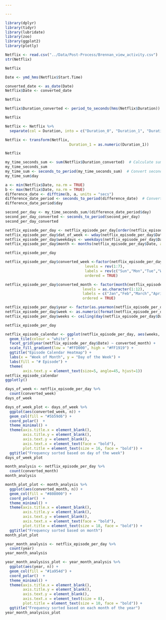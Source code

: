 ```yaml
---

---
```



```r
library(dplyr)
library(tidyr)
library(lubridate)
library(zoo)
library(ggplot2)
library(plotly)

```
```r
Netflix <- read.csv("../Data/Post-Process/Brennan_view_activity.csv") 
str(Netflix)

```

```r
Netflix
```

```r
Date <- ymd_hms(Netflix$Start.Time)

converted_date <- as_date(Date)
Netflix$Date <- converted_date
```

```r
Netflix
```
```r
Netflix$Duration_converted <- period_to_seconds(hms(Netflix$Duration))
```

```r
Netflix
```

```r
Netflix <- Netflix %>%
  separate(col = Duration, into = c("Duration_0", "Duration_1", "Duration_2"), sep = ':')
```

```r
Netflix <- transform(Netflix,
                             Duration_1 = as.numeric(Duration_1))

```
```r
Netflix
```
```r
my_time_seconds_sum <- sum(Netflix$Duration_converted)  # Calculate sum of seconds
my_time_seconds_sum    
my_time_sum <- seconds_to_period(my_time_seconds_sum)  # Convert seconds to Period
my_time_sum$day 


```

```r
a <- min(Netflix$Date, na.rm = TRUE)
b <- max(Netflix$Date, na.rm = TRUE)
difference_date <- difftime(b, a, units = "secs")
difference_date_period <- seconds_to_period(difference_date)  # Convert seconds to Period
difference_date_period$day

second_per_day <- my_time_seconds_sum/(difference_date_period$day)
second_per_day_converted <- seconds_to_period(second_per_day)
second_per_day_converted
```





```r
netflix_episode_per_day <- netflix_episode_per_day[order(netflix_episode_per_day$Date),]
netflix_episode_per_day$dat_of_week <- wday(netflix_episode_per_day$Date)
netflix_episode_per_day$weekdays <- weekdays(netflix_episode_per_day$Date, abbreviate = T)
netflix_episode_per_day$month <- months(netflix_episode_per_day$Date, abbreviate = T)
```



```r
netflix_episode_per_day
```
```r
netflix_episode_per_day$converted_week <-factor(netflix_episode_per_day$dat_of_week,
                                    levels = rev(1:7),
                                    labels = rev(c("Sun","Mon","Tue","Wed","Thur","Fri","Sat")),
                                    ordered = TRUE) 
```
```r
netflix_episode_per_day$converted_month <- factor(month(netflix_episode_per_day$Date),
                                   levels = as.character(1:12), 
                                   labels = c("Jan","Feb","March","April","May","June","July","Aug","Sep","Oct","Nov","Dec"),
                                   ordered = TRUE)
```

```r
netflix_episode_per_day$year <- factor(as.yearmon(netflix_episode_per_day$Date)) 
netflix_episode_per_day$week <- as.numeric(format(netflix_episode_per_day$Date,"%W"))
netflix_episode_per_day$weeks <- ceiling(day(netflix_episode_per_day$Date) / 7)
```



```r
netflix_episode_per_day
```
```r
netflix_episode_calendar <- ggplot(netflix_episode_per_day, aes(weeks, converted_week, fill = netflix_episode_per_day$n)) + 
  geom_tile(colour = "white") + 
  facet_grid(year(netflix_episode_per_day$Date) ~ converted_month) + 
  scale_fill_gradient(low = "#FFD000", high = "#FF1919") + 
  ggtitle("Episode Calendar Heatmap") +
  labs(x = "Week of Month", y = "Day of the Week") +
  labs(fill = "# Episode") +
  theme(
        axis.text.y = element_text(size=5, angle=45, hjust=1))
netflix_episode_calendar
ggplotly()
```

```r
days_of_week <- netflix_episode_per_day %>%
  count(converted_week)
days_of_week

days_of_week_plot <- days_of_week %>% 
  ggplot(aes(converted_week, n)) +
  geom_col(fill = "#5b59d6") +
  coord_polar()  +
  theme_minimal() +
  theme(axis.title.x = element_blank(),
        axis.title.y = element_blank(),
        axis.text.y = element_blank(),
        axis.text.x = element_text(face = "bold"),
        plot.title = element_text(size = 16, face = "bold")) +
  ggtitle("Frequency sorted based on day of the week")
days_of_week_plot
```

```r
month_analysis <- netflix_episode_per_day %>%
  count(converted_month)
month_analysis

month_plot_plot <- month_analysis %>% 
  ggplot(aes(converted_month, n)) +
  geom_col(fill = "#808000") +
  coord_polar()  +
  theme_minimal() +
  theme(axis.title.x = element_blank(),
        axis.title.y = element_blank(),
        axis.text.y = element_blank(),
        axis.text.x = element_text(face = "bold"),
        plot.title = element_text(size = 18, face = "bold")) +
  ggtitle("Frequency sorted based on month") 
month_plot_plot
```

```r
year_month_analysis <- netflix_episode_per_day %>%
  count(year)
year_month_analysis

year_month_analysiss_plot <- year_month_analysis %>% 
  ggplot(aes(year, n)) +
  geom_col(fill = "#1a954d") +
  coord_polar()  +
  theme_minimal() +
  theme(axis.title.x = element_blank(),
        axis.title.y = element_blank(),
        axis.text.y = element_blank(),
        axis.text.x = element_text(size = 8),
        plot.title = element_text(size = 10, face = "bold")) +
  ggtitle("Frequency sorted based on each month of the year")
year_month_analysiss_plot
```